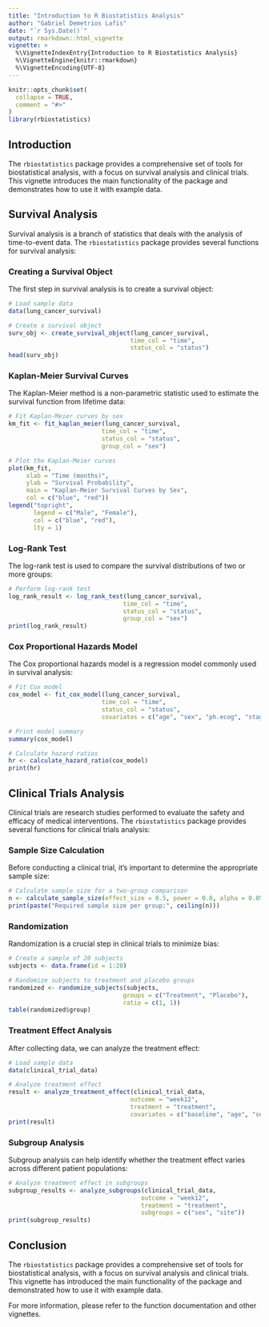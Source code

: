 ```yaml
---
title: "Introduction to R Biostatistics Analysis"
author: "Gabriel Demetrios Lafis"
date: "`r Sys.Date()`"
output: rmarkdown::html_vignette
vignette: >
  %\VignetteIndexEntry{Introduction to R Biostatistics Analysis}
  %\VignetteEngine{knitr::rmarkdown}
  %\VignetteEncoding{UTF-8}
---
```


```r
knitr::opts_chunk$set(
  collapse = TRUE,
  comment = "#>"
)
library(rbiostatistics)
```

## Introduction

The `rbiostatistics` package provides a comprehensive set of tools for biostatistical analysis, with a focus on survival analysis and clinical trials. This vignette introduces the main functionality of the package and demonstrates how to use it with example data.

## Survival Analysis

Survival analysis is a branch of statistics that deals with the analysis of time-to-event data. The `rbiostatistics` package provides several functions for survival analysis:

### Creating a Survival Object

The first step in survival analysis is to create a survival object:

```r
# Load sample data
data(lung_cancer_survival)

# Create a survival object
surv_obj <- create_survival_object(lung_cancer_survival, 
                                  time_col = "time", 
                                  status_col = "status")
head(surv_obj)
```

### Kaplan-Meier Survival Curves

The Kaplan-Meier method is a non-parametric statistic used to estimate the survival function from lifetime data:

```r
# Fit Kaplan-Meier curves by sex
km_fit <- fit_kaplan_meier(lung_cancer_survival, 
                          time_col = "time", 
                          status_col = "status", 
                          group_col = "sex")

# Plot the Kaplan-Meier curves
plot(km_fit, 
     xlab = "Time (months)", 
     ylab = "Survival Probability",
     main = "Kaplan-Meier Survival Curves by Sex",
     col = c("blue", "red"))
legend("topright", 
       legend = c("Male", "Female"), 
       col = c("blue", "red"), 
       lty = 1)
```

### Log-Rank Test

The log-rank test is used to compare the survival distributions of two or more groups:

```r
# Perform log-rank test
log_rank_result <- log_rank_test(lung_cancer_survival, 
                                time_col = "time", 
                                status_col = "status", 
                                group_col = "sex")
print(log_rank_result)
```

### Cox Proportional Hazards Model

The Cox proportional hazards model is a regression model commonly used in survival analysis:

```r
# Fit Cox model
cox_model <- fit_cox_model(lung_cancer_survival, 
                          time_col = "time", 
                          status_col = "status", 
                          covariates = c("age", "sex", "ph.ecog", "stage"))

# Print model summary
summary(cox_model)

# Calculate hazard ratios
hr <- calculate_hazard_ratio(cox_model)
print(hr)
```

## Clinical Trials Analysis

Clinical trials are research studies performed to evaluate the safety and efficacy of medical interventions. The `rbiostatistics` package provides several functions for clinical trials analysis:

### Sample Size Calculation

Before conducting a clinical trial, it's important to determine the appropriate sample size:

```r
# Calculate sample size for a two-group comparison
n <- calculate_sample_size(effect_size = 0.5, power = 0.8, alpha = 0.05)
print(paste("Required sample size per group:", ceiling(n)))
```

### Randomization

Randomization is a crucial step in clinical trials to minimize bias:

```r
# Create a sample of 20 subjects
subjects <- data.frame(id = 1:20)

# Randomize subjects to treatment and placebo groups
randomized <- randomize_subjects(subjects, 
                                groups = c("Treatment", "Placebo"), 
                                ratio = c(1, 1))
table(randomized$group)
```

### Treatment Effect Analysis

After collecting data, we can analyze the treatment effect:

```r
# Load sample data
data(clinical_trial_data)

# Analyze treatment effect
result <- analyze_treatment_effect(clinical_trial_data, 
                                  outcome = "week12", 
                                  treatment = "treatment", 
                                  covariates = c("baseline", "age", "sex"))
print(result)
```

### Subgroup Analysis

Subgroup analysis can help identify whether the treatment effect varies across different patient populations:

```r
# Analyze treatment effect in subgroups
subgroup_results <- analyze_subgroups(clinical_trial_data, 
                                     outcome = "week12", 
                                     treatment = "treatment", 
                                     subgroups = c("sex", "site"))
print(subgroup_results)
```

## Conclusion

The `rbiostatistics` package provides a comprehensive set of tools for biostatistical analysis, with a focus on survival analysis and clinical trials. This vignette has introduced the main functionality of the package and demonstrated how to use it with example data.

For more information, please refer to the function documentation and other vignettes.

